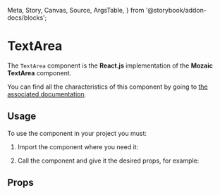   Meta,
  Story,
  Canvas,
  Source,
  ArgsTable,
} from '@storybook/addon-docs/blocks';

<Meta title="TextArea" component={TextArea} />

# TextArea

The `TextArea` component is the **React.js** implementation of the **Mozaic TextArea** component.

You can find all the characteristics of this component by going to [the associated documentation](https://mozaic.adeo.cloud/Components/Form/TextArea/).

## Usage

To use the component in your project you must:

1. Import the component where you need it:

<Source
  language="javascript"
  code="import { TextArea } from 'mozaic-react';"
/>

2. Call the component and give it the desired props, for example:

<Canvas withSource="open">
  <Story id="textarea--controls" />
</Canvas>

## Props

<ArgsTable of={TextArea} />
